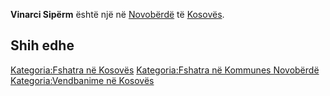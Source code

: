 {{Fshat në 
 | Emri                = Vinarci Sipërm
 | EmriAlt                = 
 | NAME_SHORT_FORM=      
 | NAME_GENERIC=      
 | NAME_SORT_NAME_RO=      VINARCISIPERM
 | FULL_NAME_RO = Vinarci Sipërm
 | FULL_NAME_ND_RO=Vinarci Siperm
 | SORT_NAME_RG=VINARCISIPERM
 | FULL_NAME_RG=Vinarci Sipërm
 | FULL_NAME_ND_RG=Vinarci Siperm
 | SRP_NAME_SHORT_FORM=      
 | SRP_NAME_GENERIC=      
 | SRP_NAME_SORT_NAME_RO=      
 | SRP_FULL_NAME_RO = 
 | SRP_FULL_NAME_ND_RO=
 | SRP_SORT_NAME_RG=
 | SRP_FULL_NAME_RG=
 | SRP_FULL_NAME_ND_RG=
 | Emri (Rasa dhanore) = 
 | Figura              = 
 | Shteti              = Kosovo
 | Komuna              = Novobërdë
 | Kodi postar         = 
 | Sipërfaqja          = 

 | Popullsia           = 

 | Regj. i popullsisë  = 
 | Dend. e popullsisë  = 
 | Faqja zyrtare       = 
 <!--- Koordinatat ----> 
 | Gjerësia            = 42.893611
 | Gjatësia            = 20.798889
 | Lartësia            = 
}}
'''Vinarci Sipërm''' është një [[]] në [[Novobërdë]] të [[Kosovës]].

<!-- == Gjeografia == -->
<!-- == Historia == -->
<!-- == Demografia == -->
== Shih edhe ==
{{Komuna Novobërdë}}
{{Kosovo-Administrata-Cung}}

[[Kategoria:Fshatra në Kosovës]]
[[Kategoria:Fshatra në Kommunes Novobërdë]]
[[Kategoria:Vendbanime në Kosovës]]